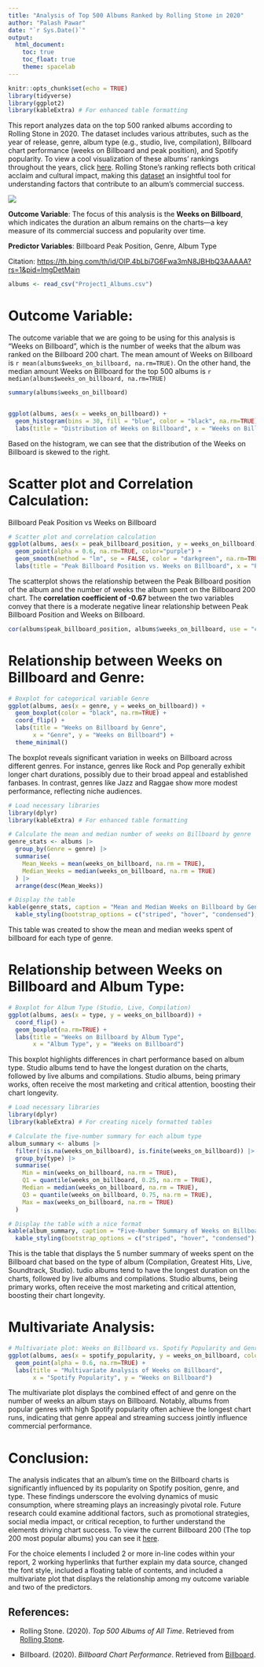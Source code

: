 ```yaml
---
title: "Analysis of Top 500 Albums Ranked by Rolling Stone in 2020"
author: "Palash Pawar"
date: "`r Sys.Date()`"
output:
  html_document:
    toc: true
    toc_float: true
    theme: spacelab
---
```


```r
knitr::opts_chunk$set(echo = TRUE)
library(tidyverse)
library(ggplot2)
library(kableExtra) # For enhanced table formatting
```

This report analyzes data on the top 500 ranked albums according to Rolling Stone in 2020. The dataset includes various attributes, such as the year of release, genre, album type (e.g., studio, live, compilation), Billboard chart performance (weeks on Billboard and peak position), and Spotify popularity. To view a cool visualization of these albums' rankings throughout the years, click [here](https://pudding.cool/2024/03/greatest-music/). Rolling Stone's ranking reflects both critical acclaim and cultural impact, making this [dataset](https://github.com/rfordatascience/tidytuesday/blob/master/data/2024/2024-05-07/readme.md) an insightful tool for understanding factors that contribute to an album's commercial success.

![](https://pelhamexaminer.com/wp-content/uploads/2021/07/Rolling-Stone-Top-500.jpg)

**Outcome Variable**: The focus of this analysis is the **Weeks on Billboard**, which indicates the duration an album remains on the charts—a key measure of its commercial success and popularity over time.

**Predictor Variables**: Billboard Peak Position, Genre, Album Type

Citation: <https://th.bing.com/th/id/OIP.4bLbi7G6Fwa3mN8JBHbQ3AAAAA?rs=1&pid=ImgDetMain>

```r


albums <- read_csv("Project1_Albums.csv")
```

# Outcome Variable:

The outcome variable that we are going to be using for this analysis is "Weeks on Billboard", which is the number of weeks that the album was ranked on the Billboard 200 chart. The mean amount of Weeks on Billboard is `r mean(albums$weeks_on_billboard, na.rm=TRUE)`. On the other hand, the median amount Weeks on Billboard for the top 500 albums is `r median(albums$weeks_on_billboard, na.rm=TRUE)`

```r

summary(albums$weeks_on_billboard)


ggplot(albums, aes(x = weeks_on_billboard)) +
  geom_histogram(bins = 30, fill = "blue", color = "black", na.rm=TRUE) +
  labs(title = "Distribution of Weeks on Billboard", x = "Weeks on Billboard", y = "Frequency")


```

Based on the histogram, we can see that the distribution of the Weeks on Billboard is skewed to the right.

# Scatter plot and Correlation Calculation:

Billboard Peak Position vs Weeks on Billboard

```r

# Scatter plot and correlation calculation
ggplot(albums, aes(x = peak_billboard_position, y = weeks_on_billboard)) +
  geom_point(alpha = 0.6, na.rm=TRUE, color="purple") +
  geom_smooth(method = "lm", se = FALSE, color = "darkgreen", na.rm=TRUE) +
  labs(title = "Peak Billboard Position vs. Weeks on Billboard", x = "Peak Billboard Position", y = "Weeks on Billbaord")

```

The scatterplot shows the relationship between the Peak Billboard position of the album and the number of weeks the album spent on the Billboard 200 chart. The **correlation coefficient of -0.67** between the two variables convey that there is a moderate negative linear relationship between Peak Billboard Position and Weeks on Billboard.

```r
cor(albums$peak_billboard_position, albums$weeks_on_billboard, use = "complete.obs")
```

# Relationship between Weeks on Billboard and Genre:

```r
# Boxplot for categorical variable Genre
ggplot(albums, aes(x = genre, y = weeks_on_billboard)) +
  geom_boxplot(color = "black", na.rm=TRUE) +
  coord_flip() +
  labs(title = "Weeks on Billboard by Genre", 
       x = "Genre", y = "Weeks on Billboard") + 
  theme_minimal()

```

The boxplot reveals significant variation in weeks on Billboard across different genres. For instance, genres like Rock and Pop generally exhibit longer chart durations, possibly due to their broad appeal and established fanbases. In contrast, genres like Jazz and Raggae show more modest performance, reflecting niche audiences.

```r
# Load necessary libraries
library(dplyr)
library(kableExtra) # For enhanced table formatting

# Calculate the mean and median number of weeks on Billboard by genre
genre_stats <- albums |>
  group_by(Genre = genre) |>
  summarise(
    Mean_Weeks = mean(weeks_on_billboard, na.rm = TRUE),
    Median_Weeks = median(weeks_on_billboard, na.rm = TRUE)
  ) |>
  arrange(desc(Mean_Weeks))

# Display the table
kable(genre_stats, caption = "Mean and Median Weeks on Billboard by Genre") |>
  kable_styling(bootstrap_options = c("striped", "hover", "condensed"), full_width = FALSE)

```

This table was created to show the mean and median weeks spent of billboard for each type of genre.

# Relationship between Weeks on Billboard and Album Type:

```r
# Boxplot for Album Type (Studio, Live, Compilation)
ggplot(albums, aes(x = type, y = weeks_on_billboard)) +
  coord_flip() +
  geom_boxplot(na.rm=TRUE) +
  labs(title = "Weeks on Billboard by Album Type", 
       x = "Album Type", y = "Weeks on Billboard")

```

This boxplot highlights differences in chart performance based on album type. Studio albums tend to have the longest duration on the charts, followed by live albums and compilations. Studio albums, being primary works, often receive the most marketing and critical attention, boosting their chart longevity.

```r
# Load necessary libraries
library(dplyr)
library(kableExtra) # For creating nicely formatted tables

# Calculate the five-number summary for each album type
album_summary <- albums |>
  filter(!is.na(weeks_on_billboard), is.finite(weeks_on_billboard)) |>
  group_by(type) |>
  summarise(
    Min = min(weeks_on_billboard, na.rm = TRUE),
    Q1 = quantile(weeks_on_billboard, 0.25, na.rm = TRUE),
    Median = median(weeks_on_billboard, na.rm = TRUE),
    Q3 = quantile(weeks_on_billboard, 0.75, na.rm = TRUE),
    Max = max(weeks_on_billboard, na.rm = TRUE)
  )

# Display the table with a nice format
kable(album_summary, caption = "Five-Number Summary of Weeks on Billboard by Album Type") |>
  kable_styling(bootstrap_options = c("striped", "hover", "condensed"), full_width = FALSE)

```

This is the table that displays the 5 number summary of weeks spent on the Billboard chat based on the type of album (Compilation, Greatest Hits, Live, Soundtrack, Studio). tudio albums tend to have the longest duration on the charts, followed by live albums and compilations. Studio albums, being primary works, often receive the most marketing and critical attention, boosting their chart longevity.

# Multivariate Analysis:

```r
# Multivariate plot: Weeks on Billboard vs. Spotify Popularity and Genre
ggplot(albums, aes(x = spotify_popularity, y = weeks_on_billboard, color = genre)) +
  geom_point(alpha = 0.6, na.rm=TRUE) +
  labs(title = "Multivariate Analysis of Weeks on Billboard", 
       x = "Spotify Popularity", y = "Weeks on Billboard")

```

The multivariate plot displays the combined effect of and genre on the number of weeks an album stays on Billboard. Notably, albums from popular genres with high Spotify popularity often achieve the longest chart runs, indicating that genre appeal and streaming success jointly influence commercial performance.

# Conclusion:

The analysis indicates that an album's time on the Billboard charts is significantly influenced by its popularity on Spotify position, genre, and type. These findings underscore the evolving dynamics of music consumption, where streaming plays an increasingly pivotal role. Future research could examine additional factors, such as promotional strategies, social media impact, or critical reception, to further understand the elements driving chart success. To view the current Billboard 200 (The top 200 most popular albums) you can see it [here](https://www.billboard.com/charts/billboard-200/).

For the choice elements I included 2 or more in-line codes within your report, 2 working hyperlinks that further explain my data source, changed the font style, included a floating table of contents, and included a multivariate plot that displays the relationship among my outcome variable and two of the predictors.

## References:

-   Rolling Stone. (2020). *Top 500 Albums of All Time*. Retrieved from [Rolling Stone](https://www.rollingstone.com/music/music-lists/best-albums-of-all-time-1062063/arcade-fire-%ef%bb%bffuneral-1062733/).

-   Billboard. (2020). *Billboard Chart Performance*. Retrieved from [Billboard](https://www.billboard.com).
